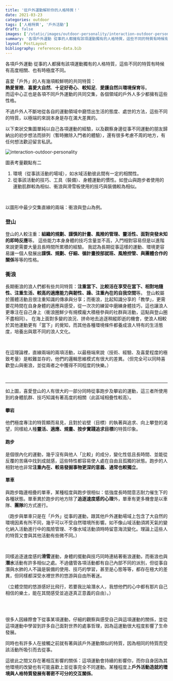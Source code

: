 ```yaml
---
title: '從戶外運動解析你的人格特質！'
date: 2021-03-23
categories: outdoor
tags: ['人格特質', '戶外活動']
draft: false
images: ['/static/images/outdoor-personality/interaction-outdoor-personality.png']
summary: '各項戶外運動 從事的人都擁有該項運動獨有的人格特質，這些不同的特質有時候有高度相關、也有時極度不同。'
layout: PostLayout
bibliography: references-data.bib
---
```


各項戶外運動 從事的人都擁有該項運動獨有的人格特質，這些不同的特質有時候有高度相關、也有時極度不同。
<br/> 

喜愛「戶外」的人有幾項較鮮明的共同特質：  
**熱愛冒險**、**喜愛大自然**、**十足好奇心**、**較知足**、**愛護自然**與**環境保育**等。  
而這中心正也是各項不同戶外運動的共同交集，各個領域的戶外人多少都擁有這些性格。



不過戶外人不斷地從各自的運動領域中磨悟出生活的態度、處世的方法，這些不同的特質，以極端的來說本身是存在滿大差異的。
<br/> 

以下束狀交集圖單純以自己各項運動的經驗，以及觀察身邊從事不同運動的朋友歸納出的初步想法而排列（暫時撇除入門者的體驗），還有很多考慮不周的地方，有任何想法歡迎留言私訊。


![interaction-outdoor-personality](/static/images/outdoor-personality/interaction-outdoor-personality.png)


圖表考量觀點有二  
1. 環境（從事該活動的場域），如水域活動彼此間有一定的相關性。
2. 從事該活動的技巧、工具（裝備）、身體運動的慣性。如登山與跑步者使用的運動肌群較為相似、衝浪與滑雪板使用的技巧與裝備較為相似。

 
<br/>

以圖形中最少交集直線的兩端：衝浪與登山為例。


### 登山
登山的人較注重：**組織的規劃、謹慎的計畫、風險的管理、靈活性、面對突發未知的即時反應**等。
這些能力本身身體的技巧含量並不高，入門相對容易但是以進階來說更需要大量且長時間所累積的經驗。
我認為長期從事這樣的運動、環境更容易讓一個人發展出**謹慎、規劃、仔細、循計畫按部就班、風險控管、與團體合作的關係**等等的性格。

### 衝浪  
長期衝浪的浪人們都有些共同特質：**注重當下、比較活在享受在當下、相對地隨性、注重生活、較高的適應能力與韌性、躁、注重內在的自我空間**等。
登山較屬於團體活動且很注重知識的傳承與分享；而衝浪，比起知識分享的「教學」，更需要花時間在自身身體的適應與感受，從一次次的練習中磨練身體技巧，這也讓浪人更專注在自己身上（衝浪圈鮮少有規模龐大積極參與的社群與活動，這點與登山圈不盡相同）。
在海上面對多變的浪況、拼命地去追逐稍縱即逝的機會，使浪人相較於其他運動更有「當下」的覺知，而其他各種環境條件都養成浪人特有的生活態度，培養出與眾不同的浪人文化。

 
<br/>
 

在這理論裡，直線兩端的兩項活動，以最極端來說（技術、經驗、及喜愛程度的極致考量）是較難並存的，他們的邏輯思維模式有很大的差異。（但完全可以同時喜歡登山與衝浪，並從兩者之中獲得不同程度的快樂。）

 <br/>


--- 
 

如上圖，喜愛登山的人有很大的一部分同時從事跑步及攀岩的運動，這三者所使用到的身體肌群、技巧知識有著高度的相關（此區域相疊性較高）。

 

#### 攀岩
他們極度專注的特質顯而易見，且對於岩壁（目標）的執著與追求、向上攀登的渴望，同樣給人種**靈活、適應、規畫、按步實踐追求目標**的特質印象。
<br/>

#### 跑步
是個很內化的運動，幾乎沒有與他人「比較」的成分，變化性低且長時間、並能從反覆的苦痛中找到成就感，這些特性都容易使人處在自由且孤獨的狀態。跑步的人相對地也非常**注重內在、較易發掘事物更深的意義、通常也較獨立**。
<br/>

#### 單車
與跑步臨邊相疊的單車，某種程度與跑步很相似：低強度長時間意志耐力催生下的各種狀態。單車異於跑步的地方除了**追逐速度感的心理**外，單車有更多機會是以車隊、**團隊**的方式進行。

（跑步與單車只是在「戶外」從事的運動，跟其他戶外運動場域上包含了大自然的環境因素有所不同，幾乎可以不受自然環境所影響。如不像山域活動須將天氣的變化納入活動進行中的風險管理、不像水域活動須時時留意海流變化。理論上這些人的特質又會與其他活動有些微不同。）

 <br/>

同樣追逐速度感的**滑雪**運動，身體的擺動與技巧同時連結著衝浪運動，而衝浪也與**潛水**活動有許多相似之處。不過儘管各項活動都有自己內部不同的派別，但從事自潛與水肺的人不論是裝備的使用、技巧的學習，甚至是心態等等，都存在極大的差異，但同樣都深受水裡世界的悠游與自由所著迷。

（立體空間的悠游感好比飛行，若要我比喻潛水人，我想他們的心中都有那片自己相信的樂土，能在其間感受並追逐真正意義的自由）。）

 
<br/>

<br/>

很多人因緣際會下從事某項運動，仔細的觀察與感受自己與這項運動的關係，並從這項運動中學習到許多自己面對世界的處事哲理，因為這運動很大程度影響了生命發展。

同時也有許多人在接觸之前就有著與該戶外運動類似的特質，因為相同的特質而受該活動所吸引而去從事。

這彼此之間又存在著相互影響的關係：這項運動會持續的影響你，而你自身因為其他環境的改變也有可能喜歡上並從事完全不同運動。某種程度上**戶外活動造就的環境與人格特質發展有著密不可分的交互關係**。